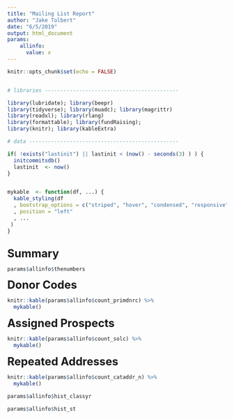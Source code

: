 ```yaml
---
title: "Mailing List Report"
author: "Jake Tolbert"
date: "6/5/2019"
output: html_document
params:
    allinfo:
      value: x
---
```


```r
knitr::opts_chunk$set(echo = FALSE)


# libraries -------------------------------------------

library(lubridate); library(beepr)
library(tidyverse); library(muadc); library(magrittr)
library(readxl); library(rlang)
library(formattable); library(fundRaising);
library(knitr); library(kableExtra)

# data ------------------------------------------------

if( !exists("lastinit") || lastinit < (now() - seconds(3) ) ) {
  initcommitsdb()
  lastinit  <- now()
}


mykable  <- function(df, ...) {
  kable_styling(df
  , bootstrap_options = c("striped", "hover", "condensed", "responsive")
  , position = "left"
  , ...
 )
}



```
<style>
  .title { font-weight: bold; font-size: 1.8em;}
</style>


<div class = "row">

<div class = 'col'>
<span class = 'title'>Summary</span>
```r
params$allinfo$thenumbers
```
</div>
</div>
<div class = "row">
<div class = 'col-md-4'>
<span class = 'title'>Donor Codes</span>
```r
knitr::kable(params$allinfo$count_primdnrc) %>% 
  mykable()
```
</div>
<div class = 'col-md-4'>
<span class = 'title'>Assigned Prospects</span>
```r
knitr::kable(params$allinfo$count_solc) %>% 
  mykable()
```
</div>
<div class = 'col-md-4'>
<span class = 'title'>Repeated Addresses</span>
```r
knitr::kable(params$allinfo$count_cataddr_n) %>% 
  mykable()
```
</div>
</div>

<div class = 'row'>
<div class = 'col-md-6'>
```r
params$allinfo$hist_classyr
```
</div>
<div class = 'col-md-6'>

```r
params$allinfo$hist_st
```

</div>
</div>